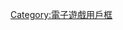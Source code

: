 {{Userbox
  |border-c = #000000
  |border-s = 1
  |id-c     = #000000
  |id-fc    = #003399
  |info-s   = 10
  |info-fc  = #800000
  |id       = <!--不是使用在条目中的非自由版权图像，根据[[Wikipedia:合理使用]]，不能在非条目名字空间展示：iguohao.jpg-->
  |info     = 這個用戶喜歡玩'''[[虐殺原形]]'''系列遊戲。
}}<includeonly>[[Category:喜歡玩虐殺原形系列遊戲的維基人|{{PAGENAME}}]]</includeonly><noinclude>

{{DEFAULTSORT:Prototype}}
[[Category:喜歡玩虐殺原形系列遊戲的維基人| ]]
[[Category:電子遊戲用戶框]]
</noinclude>